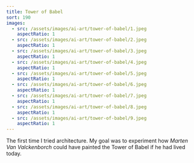 ```yaml
---
title: Tower of Babel
sort: 190
images:
  - src: /assets/images/ai-art/tower-of-babel/1.jpeg
    aspectRatio: 1
  - src: /assets/images/ai-art/tower-of-babel/2.jpeg
    aspectRatio: 1
  - src: /assets/images/ai-art/tower-of-babel/3.jpeg
    aspectRatio: 1
  - src: /assets/images/ai-art/tower-of-babel/4.jpeg
    aspectRatio: 1
  - src: /assets/images/ai-art/tower-of-babel/5.jpeg
    aspectRatio: 1
  - src: /assets/images/ai-art/tower-of-babel/6.jpeg
    aspectRatio: 1
  - src: /assets/images/ai-art/tower-of-babel/7.jpeg
    aspectRatio: 1
  - src: /assets/images/ai-art/tower-of-babel/8.jpeg
    aspectRatio: 1
  - src: /assets/images/ai-art/tower-of-babel/9.jpeg
    aspectRatio: 1
---
```


The first time I tried architecture. My goal was to experiment how _Marten Van Valckenborch_ could have painted the Tower of Babel if he had lived today.
